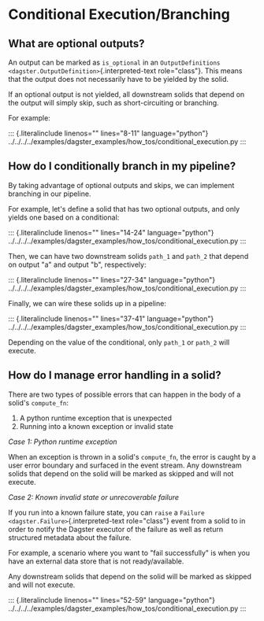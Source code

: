Conditional Execution/Branching
===============================

What are optional outputs?
--------------------------

An output can be marked as `is_optional` in an
`OutputDefinitions <dagster.OutputDefinition>`{.interpreted-text
role="class"}. This means that the output does not necessarily have to
be yielded by the solid.

If an optional output is not yielded, all downstream solids that depend
on the output will simply skip, such as short-circuiting or branching.

For example:

::: {.literalinclude linenos="" lines="8-11" language="python"}
../../../../examples/dagster\_examples/how\_tos/conditional\_execution.py
:::

How do I conditionally branch in my pipeline?
---------------------------------------------

By taking advantage of optional outputs and skips, we can implement
branching in our pipeline.

For example, let's define a solid that has two optional outputs, and
only yields one based on a conditional:

::: {.literalinclude linenos="" lines="14-24" language="python"}
../../../../examples/dagster\_examples/how\_tos/conditional\_execution.py
:::

Then, we can have two downstream solids `path_1` and `path_2` that
depend on output "a" and output "b", respectively:

::: {.literalinclude linenos="" lines="27-34" language="python"}
../../../../examples/dagster\_examples/how\_tos/conditional\_execution.py
:::

Finally, we can wire these solids up in a pipeline:

::: {.literalinclude linenos="" lines="37-41" language="python"}
../../../../examples/dagster\_examples/how\_tos/conditional\_execution.py
:::

Depending on the value of the conditional, only `path_1` or `path_2`
will execute.

How do I manage error handling in a solid?
------------------------------------------

There are two types of possible errors that can happen in the body of a
solid's `compute_fn`:

1.  A python runtime exception that is unexpected
2.  Running into a known exception or invalid state

*Case 1: Python runtime exception*

When an exception is thrown in a solid's `compute_fn`, the error is
caught by a user error boundary and surfaced in the event stream. Any
downstream solids that depend on the solid will be marked as skipped and
will not execute.

*Case 2: Known invalid state or unrecoverable failure*

If you run into a known failure state, you can `raise` a
`Failure <dagster.Failure>`{.interpreted-text role="class"} event from a
solid to in order to notify the Dagster executor of the failure as well
as return structured metadata about the failure.

For example, a scenario where you want to \"fail successfully\" is when
you have an external data store that is not ready/available.

Any downstream solids that depend on the solid will be marked as skipped
and will not execute.

::: {.literalinclude linenos="" lines="52-59" language="python"}
../../../../examples/dagster\_examples/how\_tos/conditional\_execution.py
:::
